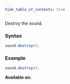 ```yaml
---
hide_table_of_contents: true
---
```



Destroy the sound.

### Syntax

```js
sound.destroy();
```

### Example

```js
sound.destroy();
```

**Available on:** <ClientTag />
